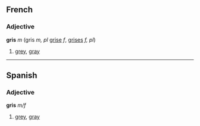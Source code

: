 ==French==

===Adjective===
'''gris''' ''m'' (gris ''m, pl'' [[grise]] ''f'', [[grises]] ''f, pl'')

# [[grey]], [[gray]]

----

==Spanish==
===Adjective===
'''gris''' ''m/f''

# [[grey]], [[gray]]